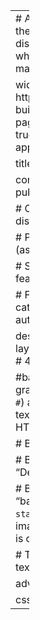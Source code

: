 ---
# A Featured Publications section created with the Featured Content widget.
# This section displays publications from `content/publication/` which have
# `featured = true` in their front matter.

widget: "featured"  # See https://sourcethemes.com/academic/docs/page-builder/
headless: true  # This file represents a page section.
active: true  # Activate this widget? true/false
weight: 80  # Order that this section will appear.

title: "Conference Activity"
subtitle: ""

content:
  # Page type to display. E.g. post, talk, or publication.
  page_type: "post"
  
  # Choose how much pages you would like to display (0 = all pages)
  count: 3

  # Page order. Descending (desc) or ascending (asc) date.
  order: "desc"

  # Show a "See all pages" link underneath the featured content?
  link_to_archive: false

  # Filter posts by a taxonomy term.
  filters:
    tag: ""
    category: "conference"
    publication_type: ""
    author: ""
  
design:
  # Toggle between the various page layout types.
  #   1 = List
  #   2 = Compact
  #   3 = Card
  #   4 = Citation (publication only)
  view: 3
  
  #background:
  # Apply a background color, gradient, or image.
  #   Uncomment (by removing `#`) an option to apply it.
  #   Choose a light or dark text color by setting `text_color_light`.
  #   Any HTML color name or Hex value is valid.
  
  # Background color.
  # color = "navy"
  
  # Background gradient.
  # gradient_start = "DeepSkyBlue"
  # gradient_end = "SkyBlue"
  
  # Background image.
  # image = "background.jpg"  # Name of image in `static/img/`.
  # image_darken = 0.6  # Darken the image? Range 0-1 where 0 is transparent and 1 is opaque.

  # Text color (true=light or false=dark).
  # text_color_light = true  
  
advanced:
  css_style: ""

  css_class: ""

---